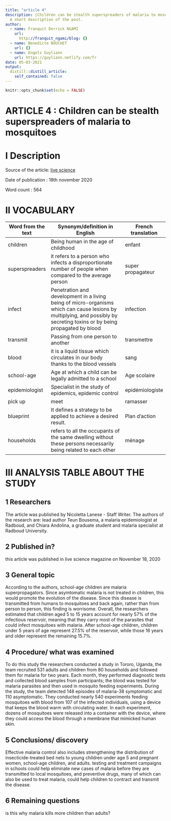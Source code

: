 ```yaml
---
title: "article 4"
description: |Children can be stealth superspreaders of malaria to mosquitoes
  A short description of the post.
author:
  - name: Franquit Derrick NGAMI
    url:
      http://franquit_ngami/blog: {}
  - name: Benedicte BOUCHET
    url: {}
  - name: Engels Guyliann
    url: https://guyliann.netlify.com/fr
date: 05-03-2021
output:
  distill::distill_article:
    self_contained: false
---
```


```r
knitr::opts_chunk$set(echo = FALSE)
```

# **ARTICLE 4 : Children can be stealth superspreaders of malaria to mosquitoes **

# **I Description**

Source of the article:  [live science](https://www.livescience.com/asymptomatic-children-malaria-reservoir.html) 

Date of publication : 18th november 2020

Word count : 564

# **II VOCABULARY**

| Word from the text | Synonym/definition in English                                                                                                                                             | French translation |
| ------------------ | ------------------------------------------------------------------------------------------------------------------------------------------------------------------------- | ------------------ |
| children           | Being human in the   age of childhood                                                                                                                                     | enfant             |
| superspreaders     | it refers to a person who infects a disproportionate number of people when compared to the average person                                                                 | super propagateur  |
| infect             | Penetration and development in a living being of micro-organisms which can cause lesions by multiplying, and possibly by secreting toxins or by being propagated by blood | infection          |
| transmit           | Passing from one person to another                                                                                                                                        | transmettre        |
| blood              | it is a liquid tissue   which circulates in our body thanks to the blood vessels                                                                                          | sang               |
| school-age         | Age at which a child can be legally admitted to a school                                                                                                                  | Age scolaire       |
| epidemiologist     | Specialist in the study of epidemics, epidemic control                                                                                                                    | epidémiologiste    |
| pick up            | meet                                                                                                                                                                      | ramasser           |
|  blueprint         | It defines a strategy to be applied to achieve a desired result.                                                                                                          | Plan d’action      |
| households         | refers to all the   occupants of the same dwelling without these persons necessarily being   related to each other                                                        | ménage             |

# **III ANALYSIS TABLE ABOUT THE STUDY**

## **1 Researchers**

The article was published by Nicoletta Lanese - Staff Writer.
The authors of the research are: lead author Teun Bousema, a malaria epidemiologist at Radboud, and Chiara Andolina, a graduate student and malaria specialist at Radboud University.


## **2 Published in?**

 this article was published in live science magazine on November 18, 2020

## **3 General topic**

According to the authors, school-age children are malaria superpropagators. Since asymtomatic malaria is not treated in children, this would promote the evolution of the disease. Since this disease is transmitted from humans to mosquitoes and back again, rather than from person to person, this finding is worrisome. Overall, the researchers estimated that children aged 5 to 15 years account for nearly 57% of the infectious reservoir, meaning that they carry most of the parasites that could infect mosquitoes with malaria. After school-age children, children under 5 years of age represent 27.5% of the reservoir, while those 16 years and older represent the remaining 15.7%.



## **4 Procedure/ what was examined**

To do this study the researchers conducted a study in Tororo, Uganda, the team recruited 531 adults and children from 80 households and followed them for malaria for two years. Each month, they performed diagnostic tests and collected blood samples from participants; the blood was tested for malaria parasites and then used in mosquito feeding experiments. 
During the study, the team detected 148 episodes of malaria-38 symptomatic and 110 asymptomatic. They conducted nearly 540 experiments feeding mosquitoes with blood from 107 of the infected individuals, using a device that keeps the blood warm with circulating water. In each experiment, dozens of mosquitoes were released into a container with the device, where they could access the blood through a membrane that mimicked human skin.


## **5 Conclusions/ discovery**

Effective malaria control also includes strengthening the distribution of insecticide-treated bed nets to young children under age 5 and pregnant women, school-age children, and adults. testing and treatment campaigns in schools could help eliminate new cases of malaria before they are transmitted to local mosquitoes, and preventive drugs, many of which can also be used to treat malaria, could help children to contract and transmit the disease.


## **6 Remaining questions**

is this why malaria kills more children than adults?







